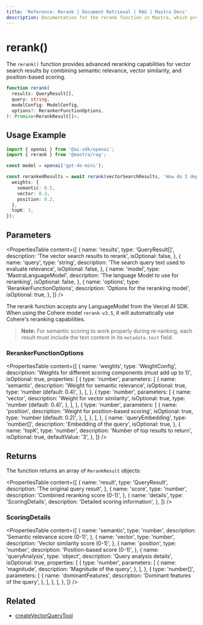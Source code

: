 ```yaml
---
title: 'Reference: Rerank | Document Retrieval | RAG | Mastra Docs'
description: Documentation for the rerank function in Mastra, which provides advanced reranking capabilities for vector search results.
---
```


# rerank()

The `rerank()` function provides advanced reranking capabilities for vector search results by combining semantic relevance, vector similarity, and position-based scoring.

```typescript
function rerank(
  results: QueryResult[],
  query: string,
  modelConfig: ModelConfig,
  options?: RerankerFunctionOptions,
): Promise<RerankResult[]>;
```

## Usage Example

```typescript
import { openai } from '@ai-sdk/openai';
import { rerank } from '@mastra/rag';

const model = openai('gpt-4o-mini');

const rerankedResults = await rerank(vectorSearchResults, 'How do I deploy to production?', model, {
  weights: {
    semantic: 0.5,
    vector: 0.3,
    position: 0.2,
  },
  topK: 3,
});
```

## Parameters

<PropertiesTable
  content={[
    {
      name: 'results',
      type: 'QueryResult[]',
      description: 'The vector search results to rerank',
      isOptional: false,
    },
    {
      name: 'query',
      type: 'string',
      description: 'The search query text used to evaluate relevance',
      isOptional: false,
    },
    {
      name: 'model',
      type: 'MastraLanguageModel',
      description: 'The language Model to use for reranking',
      isOptional: false,
    },
    {
      name: 'options',
      type: 'RerankerFunctionOptions',
      description: 'Options for the reranking model',
      isOptional: true,
    },
  ]}
/>

The rerank function accepts any LanguageModel from the Vercel AI SDK. When using the Cohere model `rerank-v3.5`, it will automatically use Cohere's reranking capabilities.

> **Note:** For semantic scoring to work properly during re-ranking, each result must include the text content in its `metadata.text` field.

### RerankerFunctionOptions

<PropertiesTable
  content={[
    {
      name: 'weights',
      type: 'WeightConfig',
      description: 'Weights for different scoring components (must add up to 1)',
      isOptional: true,
      properties: [
        {
          type: 'number',
          parameters: [
            {
              name: 'semantic',
              description: 'Weight for semantic relevance',
              isOptional: true,
              type: 'number (default: 0.4)',
            },
          ],
        },
        {
          type: 'number',
          parameters: [
            {
              name: 'vector',
              description: 'Weight for vector similarity',
              isOptional: true,
              type: 'number (default: 0.4)',
            },
          ],
        },
        {
          type: 'number',
          parameters: [
            {
              name: 'position',
              description: 'Weight for position-based scoring',
              isOptional: true,
              type: 'number (default: 0.2)',
            },
          ],
        },
      ],
    },
    {
      name: 'queryEmbedding',
      type: 'number[]',
      description: 'Embedding of the query',
      isOptional: true,
    },
    {
      name: 'topK',
      type: 'number',
      description: 'Number of top results to return',
      isOptional: true,
      defaultValue: '3',
    },
  ]}
/>

## Returns

The function returns an array of `RerankResult` objects:

<PropertiesTable
  content={[
    {
      name: 'result',
      type: 'QueryResult',
      description: 'The original query result',
    },
    {
      name: 'score',
      type: 'number',
      description: 'Combined reranking score (0-1)',
    },
    {
      name: 'details',
      type: 'ScoringDetails',
      description: 'Detailed scoring information',
    },
  ]}
/>

### ScoringDetails

<PropertiesTable
  content={[
    {
      name: 'semantic',
      type: 'number',
      description: 'Semantic relevance score (0-1)',
    },
    {
      name: 'vector',
      type: 'number',
      description: 'Vector similarity score (0-1)',
    },
    {
      name: 'position',
      type: 'number',
      description: 'Position-based score (0-1)',
    },
    {
      name: 'queryAnalysis',
      type: 'object',
      description: 'Query analysis details',
      isOptional: true,
      properties: [
        {
          type: 'number',
          parameters: [
            {
              name: 'magnitude',
              description: 'Magnitude of the query',
            },
          ],
        },
        {
          type: 'number[]',
          parameters: [
            {
              name: 'dominantFeatures',
              description: 'Dominant features of the query',
            },
          ],
        },
      ],
    },
  ]}
/>

## Related

- [createVectorQueryTool](../tools/vector-query-tool)
